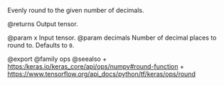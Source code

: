 Evenly round to the given number of decimals.

@returns
    Output tensor.

@param x Input tensor.
@param decimals Number of decimal places to round to. Defaults to `0`.

@export
@family ops
@seealso
+ <https:/keras.io/keras_core/api/ops/numpy#round-function>
+ <https://www.tensorflow.org/api_docs/python/tf/keras/ops/round>
